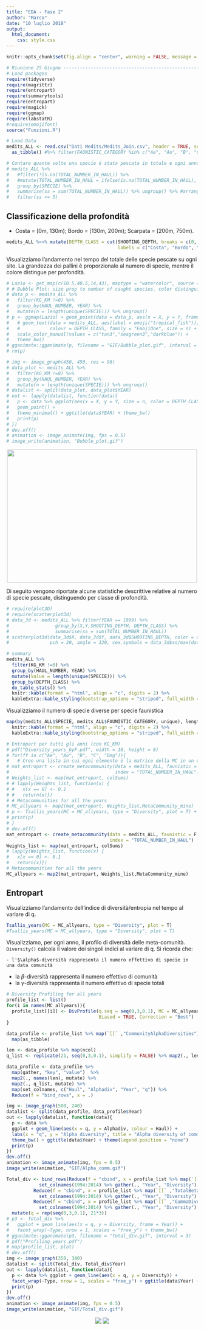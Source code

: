 ```yaml
---
title: "EDA - Fase 2"
author: "Marco"
date: "10 luglio 2018"
output: 
  html_document:
    css: style.css
---
```


```r
knitr::opts_chunk$set(fig.align = "center", warning = FALSE, message = FALSE, cache = FALSE, echo = FALSE)
```

```r
# Riunione 25 Giugno ------------------------------------------------------
# Load packages
require(tidyverse)
require(magrittr)
require(entropart)
require(summarytools)
require(entropart)
require(magick)
require(ggmap)
require(labstatR)
#require(emojifont)
source("Funzioni.R")
```

```r
# Load Data
medits_ALL <- read.csv("Dati Medits/Medits_Join.csv", header = TRUE, sep = ",") %>%
  as_tibble() #%>% filter(FAUNISTIC_CATEGORY %in% c("Ae", "Ao", "B", "C"))
```


```r
# Contare quante volte una specie è stata pescata in totale e ogni anno per vedere le specie rare
# medits_ALL %>%
#   #filter(!is.na(TOTAL_NUMBER_IN_HAUL)) %>%
#   #mutate(TOTAL_NUMBER_IN_HAUL = ifelse(is.na(TOTAL_NUMBER_IN_HAUL), 0, TOTAL_NUMBER_IN_HAUL)) %>%
#   group_by(SPECIE) %>%
#   summarise(ss = sum(TOTAL_NUMBER_IN_HAUL)) %>% ungroup() %>% #arrange(ss)
#   filter(ss <= 5)

```


## Classificazione della profondità
- Costa = [0m, 130m); Bordo = [130m, 200m); Scarpata = [200m, 750m).

```r
medits_ALL %<>% mutate(DEPTH_CLASS = cut(SHOOTING_DEPTH, breaks = c(0, 130, 200, 750),
                                         labels = c("Costa", "Bordo", "Scarpata")))
```

Visualizziamo l'andamento nel tempo del totale delle specie pescate su ogni sito. La grandezza dei pallini è proporzionale al numero di specie, mentre il colore distingue per profondità.

```r
# Lazio <- get_map(c(10.5,40.5,14,43), maptype = "watercolor", source = "stamen")
# # Bubble Plot: size prop to number of caught species, color distinguishing by depth class
# data_p <- medits_ALL %>%
#   filter(KG_KM !=0) %>%
#   group_by(HAUL_NUMBER, YEAR) %>%
#   mutate(n = length(unique(SPECIE))) %>% ungroup()
# p <- ggmap(Lazio) + geom_point(data = data_p, aes(x = X, y = Y, frame = YEAR,size = n, color = DEPTH_CLASS)) +
#   # geom_text(data = medits_ALL, aes(label = emoji("tropical_fish")),
#   #           colour = DEPTH_CLASS, family = "EmojiOne", size = n) +
#   scale_color_manual(values = c("tan3","seagreen3","darkblue")) +
#   theme_bw() 
# gganimate::gganimate(p, filename = "GIF/Bubble_plot.gif", interval = 3)
# rm(p)

# img <- image_graph(450, 450, res = 96)
# data_plot <- medits_ALL %>%
#   filter(KG_KM !=0) %>%
#   group_by(HAUL_NUMBER, YEAR) %>%
#   mutate(n = length(unique(SPECIE))) %>% ungroup()
# datalist <- split(data_plot, data_plot$YEAR)
# out <- lapply(datalist, function(data){
#   p <- data %>% ggplot(aes(x = X, y = Y, size = n, color = DEPTH_CLASS)) +
#   geom_point() +
#   theme_minimal() + ggtitle(data$YEAR) + theme_bw()
#   print(p)
# })
# dev.off()
# animation <- image_animate(img, fps = 0.5)
# image_write(animation, "Bubble_plot.gif")
```

<p align="center">
  <img src="GIF/Bubble_plot.gif" width="500" height="350">
</p>

Di seguito vengono riportate alcune statistiche descrittive relative al numero di specie pescate, distinguendo per classe di profondità. 

```r

# require(plot3D)
# require(scatterplot3d)
# data_3d <- medits_ALL %>% filter(YEAR == 1999) %>% 
#                 group_by(X,Y,SHOOTING_DEPTH, DEPTH_CLASS) %>% 
#                 summarise(ss = sum(TOTAL_NUMBER_IN_HAUL))
# scatterplot3d(data_3d$X, data_3d$Y, data_3d$SHOOTING_DEPTH, color = c("tan3","seagreen3","darkblue")[data_3d$DEPTH_CLASS],
#               pch = 20, angle = 120, cex.symbols = data_3d$ss/max(data_3d$ss))

```


```r
# summary
medits_ALL %>%
  filter(KG_KM !=0) %>%
  group_by(HAUL_NUMBER, YEAR) %>%
  mutate(Value = length(unique(SPECIE))) %>%
  group_by(DEPTH_CLASS) %>%
  do_table_stats() %>% 
  knitr::kable(format = "html", align = "c", digits = 2) %>%
  kableExtra::kable_styling(bootstrap_options = "striped", full_width = F, position = "center")

```

Visualizziamo il numero di specie diverse per specie faunistica
```r
map(by(medits_ALL$SPECIE, medits_ALL$FAUNISTIC_CATEGORY, unique), length) %>% unlist %>% t() %>%
  knitr::kable(format = "html", align = "c", digits = 2) %>%
  kableExtra::kable_styling(bootstrap_options = "striped", full_width = F, position = "center")
```


```r
# Entropart per tutti gli anni (con KG_KM)
# pdf("Diversity_years_byF.pdf", width = 10, height = 8)
# for(ff in c("Ae", "Ao", "B", "C", "Dmg")){
#   # Creo una lista in cui ogni elemento è la matrice della MC in un dato anno
# mat_entropart <- create_metacommunity(data = medits_ALL, faunistic = T, fau_label = ff, 
#                                       index = "TOTAL_NUMBER_IN_HAUL")
# Weights_list <- map(mat_entropart, colSums)
# # lapply(Weights_list, function(x) {
# #   x[x == 0] <- 0.1
# #   return(x)})
# # Metacommunities for all the years
# MC_allyears <- map2(mat_entropart, Weights_list,MetaCommunity_mine)
# p <- Tsallis_years(MC = MC_allyears, type = "Diversity", plot = T) + ggtitle(ff)
# print(p)
# }
# dev.off()
mat_entropart <- create_metacommunity(data = medits_ALL, faunistic = F, fau_label = NULL, 
                                      index = "TOTAL_NUMBER_IN_HAUL")
Weights_list <- map(mat_entropart, colSums)
# lapply(Weights_list, function(x) {
#   x[x == 0] <- 0.1
#   return(x)})
# Metacommunities for all the years
MC_allyears <- map2(mat_entropart, Weights_list,MetaCommunity_mine)

```


## Entropart

Visualizziamo l'andamento dell'indice di diversità/entropia nel tempo al variare di q.

```r
Tsallis_years(MC = MC_allyears, type = "Diversity", plot = T)
#Tsallis_years(MC = MC_allyears, type = "Diversity", plot = T)

```

Visualizziamo, per ogni anno, il profilo di diversità delle meta-comunità. $\texttt{Diversity()}$ calcola il valore dei singoli indici al variare di q. Si ricorda che:

    - l'$\alpha$-diversità rappresenta il numero effettivo di specie in una data comunità
  - la $\beta$-diversità rappresenta il numero effettivo di comunità
  - la $\gamma$-diversità rappresenta il numero effettivo di specie totali

```r
# Diversity Profiling for all years
profile_list <- list()
for(i in names(MC_allyears)){
  profile_list[[i]] <- DivProfile(q.seq = seq(0,3,0.1), MC = MC_allyears[[i]],
                                  Biased = TRUE, Correction = "Best")
}

data_profile <- profile_list %>% map(`[[` ,"CommunityAlphaDiversities") %>%
  map(as_tibble)

len <- data_profile %>% map(ncol)
q_list <- replicate(21, seq(0,3,0.1), simplify = FALSE) %>% map2(., len, rep)

data_profile <- data_profile %>%
  map(gather, "key", "value")  %>%
  map2(., names(len), mutate) %>%
  map2(., q_list, mutate) %>%
  map(set_colnames, c("Haul", "Alphadiv", "Year", "q")) %>%
  Reduce(f = "bind_rows", x = .)

img <- image_graph(500, 240)
datalist <- split(data_profile, data_profile$Year)
out <- lapply(datalist, function(data){
  p <- data %>%
  ggplot + geom_line(aes(x = q, y = Alphadiv, colour = Haul)) +
  labs(x = "q", y = "Alpha diversity", title = "Alpha diversity of communities") +
  theme_bw() + ggtitle(data$Year) + theme(legend.position = "none")
  print(p)
})
dev.off()
animation <- image_animate(img, fps = 0.5)
image_write(animation, "GIF/Alpha_comm.gif")
```

```r
Total_div <- bind_rows(Reduce(f = "cbind", x = profile_list %>% map(`[[` ,"TotalAlphaDiversity")) %>% as_tibble() %>% 
            set_colnames(1994:2014) %>% gather(., "Year", "Diversity") %>% mutate(Type = "Alpha"),
          Reduce(f = "cbind", x = profile_list %>% map(`[[` ,"TotalBetaDiversity")) %>% as_tibble() %>% 
            set_colnames(1994:2014) %>% gather(., "Year", "Diversity") %>% mutate(Type = "Beta"),
          Reduce(f = "cbind", x = profile_list %>% map(`[[` ,"GammaDiversity")) %>% as_tibble() %>% 
            set_colnames(1994:2014) %>% gather(., "Year", "Diversity") %>% mutate(Type = "Gamma")) %>%
  mutate(q = rep(seq(0,3,0.1), 21*3))
# p3 <- Total_div %>%
#   ggplot + geom_line(aes(x = q, y = Diversity, frame = Year)) + 
#   facet_wrap(~Type, nrow = 1, scales = "free_y") + theme_bw()
# gganimate::gganimate(p3, filename = "Total_div.gif", interval = 3)
# pdf("Profiling_years.pdf")
# map(profile_list, plot)
# dev.off()
img <- image_graph(350, 340)
datalist <- split(Total_div, Total_div$Year)
out <- lapply(datalist, function(data){
  p <- data %>% ggplot + geom_line(aes(x = q, y = Diversity)) + 
  facet_wrap(~Type, nrow = 1, scales = "free_y") + ggtitle(data$Year) + theme_bw()
  print(p)
})
dev.off()
animation <- image_animate(img, fps = 0.5)
image_write(animation, "GIF/Total_div.gif")
```

<p align="center">
  <img src="GIF/Total_div.gif">
  <img src="GIF/Alpha_comm.gif">
</p>

<!-- <p align="center"> -->

<!-- </p> -->